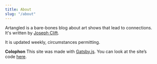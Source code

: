 ```yaml
---
title: About
slug: "/about"
---
```


Artangled is a bare-bones blog about art shows that lead to connections. It's written by [Joseph Clift](https://josephclift.com).

It is updated weekly, circumstances permitting.

**Colophon**
This site was made with [Gatsby.js](https://www.gatsbyjs.org/). You can look at the site’s code [here](https://github.com/JMDKC/).
